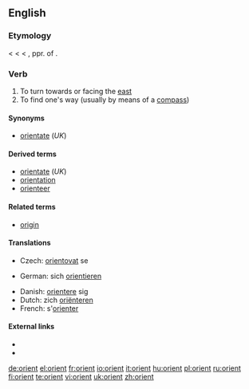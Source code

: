 {{also|Orient}}
==English==
{{rft|fragment=orient, orientation and orientate}}

===Etymology===
< {{etyl|enm}} {{term|orient|lang=enm}} < {{etyl|fro}} {{term|orient|lang=fro}} < {{etyl|la}} {{term|oriens||rising; as a noun, the quarter where the sun rises, the east, day}}, ppr. of {{term|oriri||to rise}}.

===Verb===
{{en-verb}}

# To turn towards or facing the [[east]]
# To find one's way (usually by means of a [[compass]])

====Synonyms====
* [[orientate]] (''UK'')

====Derived terms====
* [[orientate]] (''UK'')
* [[orientation]]
* [[orienteer]]

====Related terms====
* [[origin]]

====Translations====
{{trans-top|to find one's way}}
* Czech: [[orientovat]] se
{{trans-mid}}
* German: sich [[orientieren]]
{{trans-bottom}}

{{checktrans-top}}
* Danish: [[orientere]] sig
* Dutch: zich [[oriënteren]]
* French: s'[[orienter]]
{{trans-bottom}}

====External links====
* {{R:Webster 1913}}
* {{R:Century 1911}}

[[de:orient]]
[[el:orient]]
[[fr:orient]]
[[io:orient]]
[[it:orient]]
[[hu:orient]]
[[pl:orient]]
[[ru:orient]]
[[fi:orient]]
[[te:orient]]
[[vi:orient]]
[[uk:orient]]
[[zh:orient]]